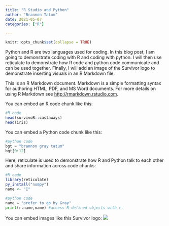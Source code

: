 ```yaml
---
title: "R Studio and Python"
author: "Brannon Tatum"
date: 2021-05-07
categories: ["R"]

---
```


```r
knitr::opts_chunk$set(collapse = TRUE)
```
Python and R are two languages used for coding. In this blog post, I am going to demonstrate coding with R and coding with python. I will then use reticulate to demonstrate how R code and python code communicate and can be used together. Finally, I will add an image of the Survivor logo to demonstrate inserting visuals in an R Markdown file.


This is an R Markdown document. Markdown is a simple formatting syntax for authoring HTML, PDF, and MS Word documents. For more details on using R Markdown see <http://rmarkdown.rstudio.com>.

You can embed an R code chunk like this:

```r
#R code
head(survivoR::castaways)
head(iris)

```
You can embed a Python code chunk like this:
```python
#python code
bgt = "brannon gray tatum"
bgt[0:12]

```
Here, reticulate is used to demonstrate how R and Python talk to each other and share information across code chunks: 
```r
#R code 
library(reticulate)
py_install("numpy")
name <- "I"
```
```python
#python code
name = "prefer to go by Gray"
print(r.name,name) #access R-defined objects with r. 
```

You can embed images like this Survivor logo:
![](/post/2015-07-23-r-rmarkdown_files/survivor.jpeg)
